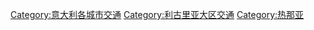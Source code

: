 [[Category:意大利各城市交通|Category:意大利各城市交通]]
[[Category:利古里亚大区交通|Category:利古里亚大区交通]]
[[Category:热那亚|Category:热那亚]]